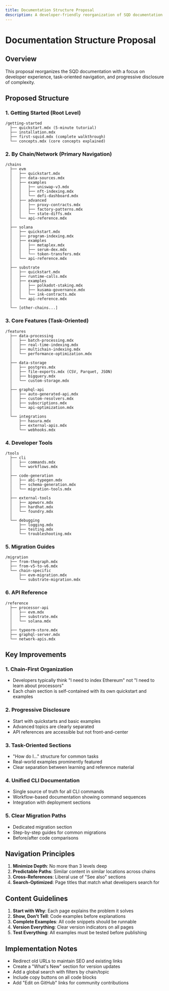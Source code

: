 ```yaml
---
title: Documentation Structure Proposal
description: A developer-friendly reorganization of SQD documentation
---
```


# Documentation Structure Proposal

## Overview

This proposal reorganizes the SQD documentation with a focus on developer experience, task-oriented navigation, and progressive disclosure of complexity.

## Proposed Structure

### 1. Getting Started (Root Level)

```
/getting-started
  ├── quickstart.mdx (5-minute tutorial)
  ├── installation.mdx
  ├── first-squid.mdx (complete walkthrough)
  └── concepts.mdx (core concepts explained)
```

### 2. By Chain/Network (Primary Navigation)

```
/chains
  ├── evm
  │   ├── quickstart.mdx
  │   ├── data-sources.mdx
  │   ├── examples
  │   │   ├── uniswap-v3.mdx
  │   │   ├── nft-indexing.mdx
  │   │   └── defi-dashboard.mdx
  │   ├── advanced
  │   │   ├── proxy-contracts.mdx
  │   │   ├── factory-patterns.mdx
  │   │   └── state-diffs.mdx
  │   └── api-reference.mdx
  │
  ├── solana
  │   ├── quickstart.mdx
  │   ├── program-indexing.mdx
  │   ├── examples
  │   │   ├── metaplex.mdx
  │   │   ├── serum-dex.mdx
  │   │   └── token-transfers.mdx
  │   └── api-reference.mdx
  │
  ├── substrate
  │   ├── quickstart.mdx
  │   ├── runtime-calls.mdx
  │   ├── examples
  │   │   ├── polkadot-staking.mdx
  │   │   ├── kusama-governance.mdx
  │   │   └── ink-contracts.mdx
  │   └── api-reference.mdx
  │
  └── [other-chains...]
```

### 3. Core Features (Task-Oriented)

```
/features
  ├── data-processing
  │   ├── batch-processing.mdx
  │   ├── real-time-indexing.mdx
  │   ├── multichain-indexing.mdx
  │   └── performance-optimization.mdx
  │
  ├── data-storage
  │   ├── postgres.mdx
  │   ├── file-exports.mdx (CSV, Parquet, JSON)
  │   ├── bigquery.mdx
  │   └── custom-storage.mdx
  │
  ├── graphql-api
  │   ├── auto-generated-api.mdx
  │   ├── custom-resolvers.mdx
  │   ├── subscriptions.mdx
  │   └── api-optimization.mdx
  │
  └── integrations
      ├── hasura.mdx
      ├── external-apis.mdx
      └── webhooks.mdx
```

### 4. Developer Tools

```
/tools
  ├── cli
  │   ├── commands.mdx
  │   └── workflows.mdx
  │
  ├── code-generation
  │   ├── abi-typegen.mdx
  │   ├── schema-generation.mdx
  │   └── migration-tools.mdx
  │
  ├── external-tools
  │   ├── apeworx.mdx
  │   ├── hardhat.mdx
  │   └── foundry.mdx
  │
  └── debugging
      ├── logging.mdx
      ├── testing.mdx
      └── troubleshooting.mdx
```

### 5. Migration Guides

```
/migration
  ├── from-thegraph.mdx
  ├── from-v5-to-v6.mdx
  └── chain-specific
      ├── evm-migration.mdx
      └── substrate-migration.mdx
```

### 6. API Reference

```
/reference
  ├── processor-api
  │   ├── evm.mdx
  │   ├── substrate.mdx
  │   └── solana.mdx
  │
  ├── typeorm-store.mdx
  ├── graphql-server.mdx
  └── network-apis.mdx
```

## Key Improvements

### 1. **Chain-First Organization**

- Developers typically think "I need to index Ethereum" not "I need to learn about processors"
- Each chain section is self-contained with its own quickstart and examples

### 2. **Progressive Disclosure**

- Start with quickstarts and basic examples
- Advanced topics are clearly separated
- API references are accessible but not front-and-center

### 3. **Task-Oriented Sections**

- "How do I..." structure for common tasks
- Real-world examples prominently featured
- Clear separation between learning and reference material

### 4. **Unified CLI Documentation**

- Single source of truth for all CLI commands
- Workflow-based documentation showing command sequences
- Integration with deployment sections

### 5. **Clear Migration Paths**

- Dedicated migration section
- Step-by-step guides for common migrations
- Before/after code comparisons

## Navigation Principles

1. **Minimize Depth**: No more than 3 levels deep
2. **Predictable Paths**: Similar content in similar locations across chains
3. **Cross-References**: Liberal use of "See also" sections
4. **Search-Optimized**: Page titles that match what developers search for

## Content Guidelines

1. **Start with Why**: Each page explains the problem it solves
2. **Show, Don't Tell**: Code examples before explanations
3. **Complete Examples**: All code snippets should be runnable
4. **Version Everything**: Clear version indicators on all pages
5. **Test Everything**: All examples must be tested before publishing

## Implementation Notes

- Redirect old URLs to maintain SEO and existing links
- Create a "What's New" section for version updates
- Add a global search with filters by chain/topic
- Include copy buttons on all code blocks
- Add "Edit on GitHub" links for community contributions
